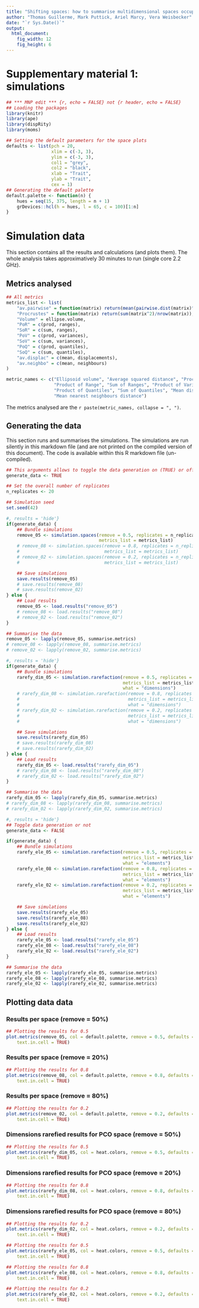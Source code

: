 ```yaml
---
title: "Shifting spaces: how to summarise multidimensional spaces occupancy?"
author: "Thomas Guillerme, Mark Puttick, Ariel Marcy, Vera Weisbecker"
date: "`r Sys.Date()`"
output:
  html_document:
    fig_width: 12
    fig_height: 6
---
```


# Supplementary material 1: simulations

```r
## *** MNP edit *** {r, echo = FALSE} not {r header, echo = FALSE}
## Loading the packages
library(knitr)
library(ape)
library(dispRity)
library(moms)

## Setting the default parameters for the space plots
defaults <- list(pch = 20,
                 xlim = c(-3, 3),
                 ylim = c(-3, 3),
                 col1 = "grey",
                 col2 = "black",
                 xlab = "Trait",
                 ylab = "Trait",
                 cex = 1)
## Generating the default palette
default.palette <- function(n) {
    hues = seq(15, 375, length = n + 1)
    grDevices::hcl(h = hues, l = 65, c = 100)[1:n]
}
```

# Simulation data

This section contains all the results and calculations (and plots them).
The whole analysis takes approximatively 30 minutes to run (single core 2.2 GHz).

## Metrics analysed

```r
## All metrics
metrics_list <- list(
    "av.pairwise" = function(matrix) return(mean(pairwise.dist(matrix)^2)),
    "Procrustes" = function(matrix) return(sum(matrix^2)/nrow(matrix)),
    "Volume" = ellipse.volume,
    "PoR" = c(prod, ranges),
    "SoR" = c(sum, ranges),
    "PoV" = c(prod, variances),
    "SoV" = c(sum, variances),
    "PoQ" = c(prod, quantiles),
    "SoQ" = c(sum, quantiles),
    "av.displac" = c(mean, displacements),
    "av.neighbo" = c(mean, neighbours)
)

metric_names <- c("Ellipsoid volume", "Average squared distance", "Procrustes variance",
                  "Product of Range", "Sum of Ranges", "Product of Variances", "Sum of Variances",
                  "Product of Quantiles", "Sum of Quantiles", "Mean displacement",
                  "Mean nearest neighbours distance")
```

The metrics analysed are the `r paste(metric_names, collapse = ", ")`.

## Generating the data

This section runs and summarises the simulations.
The simulations are run silently in this markdown file (and are not printed on the compiled version of this document).
The code is available within this R markdown file (un-compiled).

```r
## This arguments allows to toggle the data generation on (TRUE) or off (FALSE)
generate_data <- TRUE

## Set the overall number of replicates
n_replicates <- 20

## Simulation seed
set.seed(42)
```

```r
#, results = 'hide'}
if(generate_data) {
    ## Bundle simulations 
    remove_05 <- simulation.spaces(remove = 0.5, replicates = n_replicates,
                                   metrics_list = metrics_list)
    # remove_08 <- simulation.spaces(remove = 0.8, replicates = n_replicates,
    #                                metrics_list = metrics_list)
    # remove_02 <- simulation.spaces(remove = 0.2, replicates = n_replicates,
    #                                metrics_list = metrics_list)

    ## Save simulations
    save.results(remove_05)
    # save.results(remove_08)
    # save.results(remove_02)
} else {
    ## Load results
    remove_05 <- load.results("remove_05")
    # remove_08 <- load.results("remove_08")
    # remove_02 <- load.results("remove_02")
}

## Summarise the data
remove_05 <- lapply(remove_05, summarise.metrics)
# remove_08 <- lapply(remove_08, summarise.metrics)
# remove_02 <- lapply(remove_02, summarise.metrics)
```

```r
#, results = 'hide'}
if(generate_data) {
    ## Bundle simulations
    rarefy_dim_05 <- simulation.rarefaction(remove = 0.5, replicates = n_replicates,
                                            metrics_list = metrics_list,
                                            what = "dimensions")
    # rarefy_dim_08 <- simulation.rarefaction(remove = 0.8, replicates = n_replicates,
    #                                         metrics_list = metrics_list,
    #                                         what = "dimensions")
    # rarefy_dim_02 <- simulation.rarefaction(remove = 0.2, replicates = n_replicates,
    #                                         metrics_list = metrics_list,
    #                                         what = "dimensions")

    ## Save simulations
    save.results(rarefy_dim_05)
    # save.results(rarefy_dim_08)
    # save.results(rarefy_dim_02)
} else {
    ## Load results
    rarefy_dim_05 <- load.results("rarefy_dim_05")
    # rarefy_dim_08 <- load.results("rarefy_dim_08")
    # rarefy_dim_02 <- load.results("rarefy_dim_02")
}

## Summarise the data
rarefy_dim_05 <- lapply(rarefy_dim_05, summarise.metrics)
# rarefy_dim_08 <- lapply(rarefy_dim_08, summarise.metrics)
# rarefy_dim_02 <- lapply(rarefy_dim_02, summarise.metrics)
```

```r
#, results = 'hide'}
## Toggle data generation or not
generate_data <- FALSE

if(generate_data) {
    ## Bundle simulations
    rarefy_ele_05 <- simulation.rarefaction(remove = 0.5, replicates = n_replicates,
                                            metrics_list = metrics_list,
                                            what = "elements")
    rarefy_ele_08 <- simulation.rarefaction(remove = 0.8, replicates = n_replicates,
                                            metrics_list = metrics_list,
                                            what = "elements")
    rarefy_ele_02 <- simulation.rarefaction(remove = 0.2, replicates = n_replicates,
                                            metrics_list = metrics_list,
                                            what = "elements")

    ## Save simulations
    save.results(rarefy_ele_05)
    save.results(rarefy_ele_08)
    save.results(rarefy_ele_02)
} else {
    ## Load results
    rarefy_ele_05 <- load.results("rarefy_ele_05")
    rarefy_ele_08 <- load.results("rarefy_ele_08")
    rarefy_ele_02 <- load.results("rarefy_ele_02")
}

## Summarise the data
rarefy_ele_05 <- lapply(rarefy_ele_05, summarise.metrics)
rarefy_ele_08 <- lapply(rarefy_ele_08, summarise.metrics)
rarefy_ele_02 <- lapply(rarefy_ele_02, summarise.metrics)

```

## Plotting data data

### Results per space (remove = 50%)
```r
## Plotting the results for 0.5
plot.metrics(remove_05, col = default.palette, remove = 0.5, defaults = defaults,
    text.in.cell = TRUE)
```

### Results per space (remove = 20%)
```r
## Plotting the results for 0.8
plot.metrics(remove_08, col = default.palette, remove = 0.8, defaults = defaults,
    text.in.cell = TRUE)
```

### Results per space (remove = 80%)
```r
## Plotting the results for 0.2
plot.metrics(remove_02, col = default.palette, remove = 0.2, defaults = defaults,
    text.in.cell = TRUE)
```

### Dimensions rarefied results for PCO space (remove = 50%)
```r
## Plotting the results for 0.5
plot.metrics(rarefy_dim_05, col = heat.colors, remove = 0.5, defaults = defaults,
    text.in.cell = TRUE)
```

### Dimensions rarefied results for PCO space (remove = 20%)
```r
## Plotting the results for 0.8
plot.metrics(rarefy_dim_08, col = heat.colors, remove = 0.8, defaults = defaults,
    text.in.cell = TRUE)
```

### Dimensions rarefied results for PCO space (remove = 80%)
```r
## Plotting the results for 0.2
plot.metrics(rarefy_dim_02, col = heat.colors, remove = 0.2, defaults = defaults,
    text.in.cell = TRUE)
```

<!-- ### Elements rarefied results for PCO space (remove = 50%) -->

```r
## Plotting the results for 0.5
plot.metrics(rarefy_ele_05, col = heat.colors, remove = 0.5, defaults = defaults,
    text.in.cell = TRUE)
```

<!-- ### Elements rarefied results for PCO space (remove = 20%) -->

```r
## Plotting the results for 0.8
plot.metrics(rarefy_ele_08, col = heat.colors, remove = 0.8, defaults = defaults,
    text.in.cell = TRUE)
```

<!-- ### Elements rarefied results for PCO space (remove = 80%) -->

```r
## Plotting the results for 0.2
plot.metrics(rarefy_ele_02, col = heat.colors, remove = 0.2, defaults = defaults,
    text.in.cell = TRUE)
```
